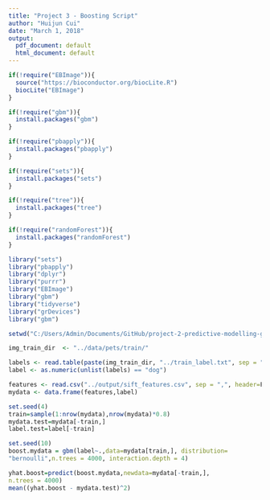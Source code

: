 ```yaml
---
title: "Project 3 - Boosting Script"
author: "Huijun Cui"
date: "March 1, 2018"
output:
  pdf_document: default
  html_document: default
---
```


```r
if(!require("EBImage")){
  source("https://bioconductor.org/biocLite.R")
  biocLite("EBImage")
}

if(!require("gbm")){
  install.packages("gbm")
}

if(!require("pbapply")){
  install.packages("pbapply")
}

if(!require("sets")){
  install.packages("sets")
}

if(!require("tree")){
  install.packages("tree")
}

if(!require("randomForest")){
  install.packages("randomForest")
}

library("sets")
library("pbapply")
library("dplyr")
library("purrr")
library("EBImage")
library("gbm")
library("tidyverse")
library("grDevices")
library("gbm")
```

```r
setwd("C:/Users/Admin/Documents/GitHub/project-2-predictive-modelling-group-1/doc") 
```

```r
img_train_dir  <- "../data/pets/train/"
```

```r
labels <- read.table(paste(img_train_dir, "../train_label.txt", sep = ""), header = F)
label <- as.numeric(unlist(labels) == "dog")
```

```r
features <- read.csv("../output/sift_features.csv", sep = ",", header=F)
mydata <- data.frame(features,label)
```

```r
set.seed(4)
train=sample(1:nrow(mydata),nrow(mydata)*0.8)
mydata.test=mydata[-train,]
label.test=label[-train]
```

```r
set.seed(10)
boost.mydata = gbm(label~.,data=mydata[train,], distribution=
"bernoulli",n.trees = 4000, interaction.depth = 4)

yhat.boost=predict(boost.mydata,newdata=mydata[-train,],
n.trees = 4000)
mean((yhat.boost - mydata.test)^2)
```
